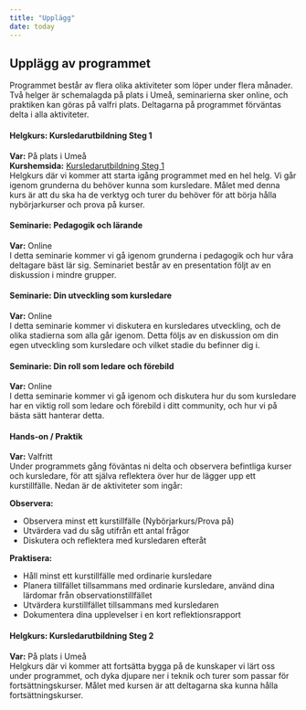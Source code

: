 ---
title: "Upplägg"
date: today
---

## Upplägg av programmet

Programmet består av flera olika aktiviteter som löper under flera månader. Två helger är schemalagda på plats i Umeå, seminarierna sker online, och praktiken kan göras på valfri plats. Deltagarna på programmet förväntas delta i alla aktiviteter.

#### Helgkurs: Kursledarutbildning Steg 1
**Var:** På plats i Umeå  
**Kurshemsida:** [Kursledarutbildning Steg 1](https://wcs-umea.github.io/kursledarutbildning-steg1/2510/)  
Helgkurs där vi kommer att starta igång programmet med en hel helg. Vi går igenom grunderna du behöver kunna som kursledare. Målet med denna kurs är att du ska ha de verktyg och turer du behöver för att börja hålla nybörjarkurser och prova på kurser.

#### Seminarie: Pedagogik och lärande
**Var:** Online  
I detta seminarie kommer vi gå igenom grunderna i pedagogik och hur våra deltagare bäst lär sig. Seminariet består av en presentation följt av en diskussion i mindre grupper.


#### Seminarie: Din utveckling som kursledare
**Var:** Online  
I detta seminarie kommer vi diskutera en kursledares utveckling, och de olika stadierna som alla går igenom. Detta följs av en diskussion om din egen utveckling som kursledare och vilket stadie du befinner dig i.

#### Seminarie: Din roll som ledare och förebild
**Var:** Online  
I detta seminarie kommer vi gå igenom och diskutera hur du som kursledare har en viktig roll som ledare och förebild i ditt community, och hur vi på bästa sätt hanterar detta.


#### Hands-on / Praktik
**Var:** Valfritt  
Under programmets gång föväntas ni delta och observera befintliga kurser och kursledare, för att själva reflektera över hur de lägger upp ett kurstillfälle. Nedan är de aktiviteter som ingår:

**Observera:**

- Observera minst ett kurstillfälle (Nybörjarkurs/Prova på)
- Utvärdera vad du såg utifrån ett antal frågor
- Diskutera och reflektera med kursledaren efteråt

**Praktisera:**

- Håll minst ett kurstillfälle med ordinarie kursledare
- Planera tillfället tillsammans med ordinarie kursledare, använd dina lärdomar från observationstillfället
- Utvärdera kurstillfället tillsammans med kursledaren
- Dokumentera dina upplevelser i en kort reflektionsrapport


#### Helgkurs: Kursledarutbildning Steg 2
**Var:** På plats i Umeå  
Helgkurs där vi kommer att fortsätta bygga på de kunskaper vi lärt oss under programmet, och dyka djupare ner i teknik och turer som passar för fortsättningskurser. Målet med kursen är att deltagarna ska kunna hålla fortsättningskurser.
